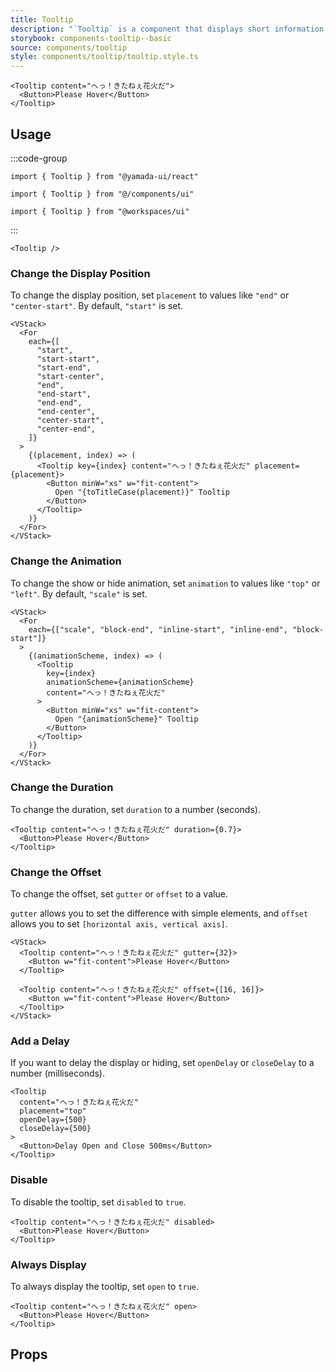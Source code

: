 ```yaml
---
title: Tooltip
description: "`Tooltip` is a component that displays short information, such as supplementary details for an element."
storybook: components-tooltip--basic
source: components/tooltip
style: components/tooltip/tooltip.style.ts
---
```


```tsx preview
<Tooltip content="へっ！きたねぇ花火だ">
  <Button>Please Hover</Button>
</Tooltip>
```

## Usage

:::code-group

```tsx [package]
import { Tooltip } from "@yamada-ui/react"
```

```tsx [alias]
import { Tooltip } from "@/components/ui"
```

```tsx [monorepo]
import { Tooltip } from "@workspaces/ui"
```

:::

```tsx
<Tooltip />
```

### Change the Display Position

To change the display position, set `placement` to values like `"end"` or `"center-start"`. By default, `"start"` is set.

```tsx preview
<VStack>
  <For
    each={[
      "start",
      "start-start",
      "start-end",
      "start-center",
      "end",
      "end-start",
      "end-end",
      "end-center",
      "center-start",
      "center-end",
    ]}
  >
    {(placement, index) => (
      <Tooltip key={index} content="へっ！きたねぇ花火だ" placement={placement}>
        <Button minW="xs" w="fit-content">
          Open "{toTitleCase(placement)}" Tooltip
        </Button>
      </Tooltip>
    )}
  </For>
</VStack>
```

### Change the Animation

To change the show or hide animation, set `animation` to values like `"top"` or `"left"`. By default, `"scale"` is set.

```tsx preview
<VStack>
  <For
    each={["scale", "block-end", "inline-start", "inline-end", "block-start"]}
  >
    {(animationScheme, index) => (
      <Tooltip
        key={index}
        animationScheme={animationScheme}
        content="へっ！きたねぇ花火だ"
      >
        <Button minW="xs" w="fit-content">
          Open "{animationScheme}" Tooltip
        </Button>
      </Tooltip>
    )}
  </For>
</VStack>
```

### Change the Duration

To change the duration, set `duration` to a number (seconds).

```tsx preview
<Tooltip content="へっ！きたねぇ花火だ" duration={0.7}>
  <Button>Please Hover</Button>
</Tooltip>
```

### Change the Offset

To change the offset, set `gutter` or `offset` to a value.

`gutter` allows you to set the difference with simple elements, and `offset` allows you to set `[horizontal axis, vertical axis]`.

```tsx preview
<VStack>
  <Tooltip content="へっ！きたねぇ花火だ" gutter={32}>
    <Button w="fit-content">Please Hover</Button>
  </Tooltip>

  <Tooltip content="へっ！きたねぇ花火だ" offset={[16, 16]}>
    <Button w="fit-content">Please Hover</Button>
  </Tooltip>
</VStack>
```

### Add a Delay

If you want to delay the display or hiding, set `openDelay` or `closeDelay` to a number (milliseconds).

```tsx preview
<Tooltip
  content="へっ！きたねぇ花火だ"
  placement="top"
  openDelay={500}
  closeDelay={500}
>
  <Button>Delay Open and Close 500ms</Button>
</Tooltip>
```

### Disable

To disable the tooltip, set `disabled` to `true`.

```tsx preview
<Tooltip content="へっ！きたねぇ花火だ" disabled>
  <Button>Please Hover</Button>
</Tooltip>
```

### Always Display

To always display the tooltip, set `open` to `true`.

```tsx preview
<Tooltip content="へっ！きたねぇ花火だ" open>
  <Button>Please Hover</Button>
</Tooltip>
```

## Props

<PropsTable name="tooltip" />
